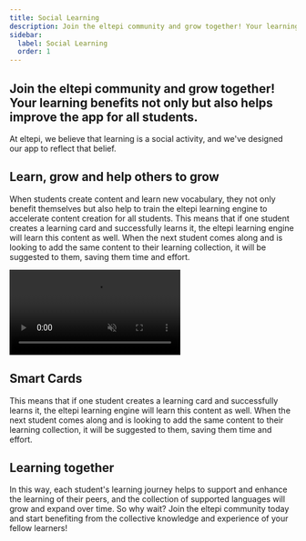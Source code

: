 ```yaml
---
title: Social Learning
description: Join the eltepi community and grow together! Your learning benefits not only but also helps improve the app for all students.
sidebar:
  label: Social Learning
  order: 1
---
```


## Join the eltepi community and grow together! Your learning benefits not only but also helps improve the app for all students.

At eltepi, we believe that learning is a social activity, and we've designed our app to reflect that belief.

## Learn, grow and help others to grow

When students create content and learn new vocabulary, they not only benefit themselves but also help to train the eltepi learning engine to accelerate content creation for all students. This means that if one student creates a learning card and successfully learns it, the eltepi learning engine will learn this content as well. When the next student comes along and is looking to add the same content to their learning collection, it will be suggested to them, saving them time and effort.

<video src="/videos/xSocial_converted.mp4" autoplay muted loop></video>

## Smart Cards

This means that if one student creates a learning card and successfully learns it, the eltepi learning engine will learn this content as well. When the next student comes along and is looking to add the same content to their learning collection, it will be suggested to them, saving them time and effort.

## Learning together

In this way, each student's learning journey helps to support and enhance the learning of their peers, and the collection of supported languages will grow and expand over time. So why wait? Join the eltepi community today and start benefiting from the collective knowledge and experience of your fellow learners!

